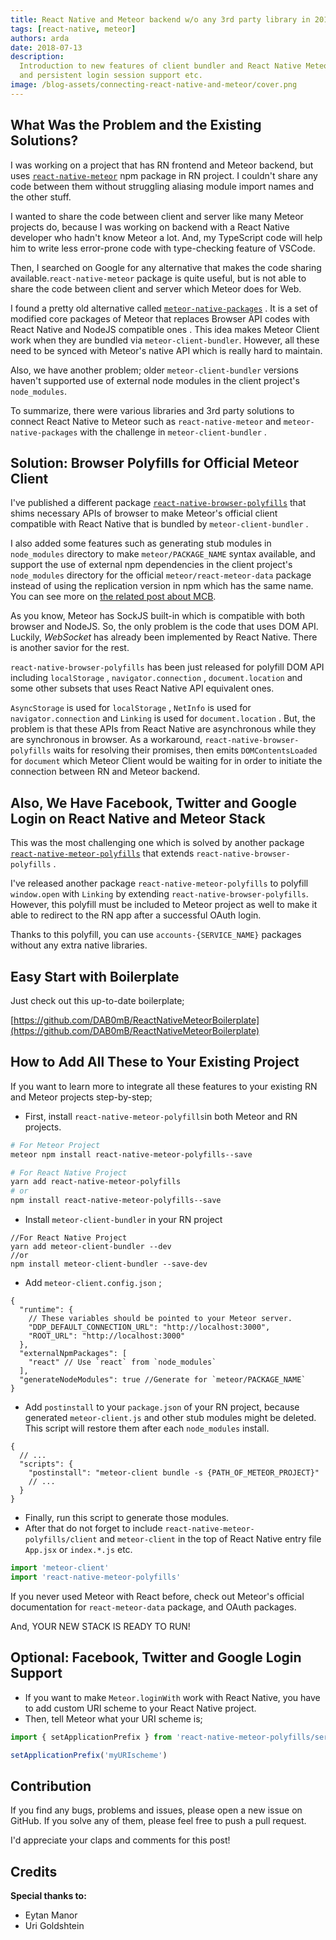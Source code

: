 ```yaml
---
title: React Native and Meteor backend w/o any 3rd party library in 2018
tags: [react-native, meteor]
authors: arda
date: 2018-07-13
description:
  Introduction to new features of client bundler and React Native Meteor Polyfills including OAuth
  and persistent login session support etc.
image: /blog-assets/connecting-react-native-and-meteor/cover.png
---
```


## What Was the Problem and the Existing Solutions?

I was working on a project that has RN frontend and Meteor backend, but uses
[`react-native-meteor`](https://github.com/inProgress-team/react-native-meteor) npm package in RN
project. I couldn't share any code between them without struggling aliasing module import names and
the other stuff.

I wanted to share the code between client and server like many Meteor projects do, because I was
working on backend with a React Native developer who hadn't know Meteor a lot. And, my TypeScript
code will help him to write less error-prone code with type-checking feature of VSCode.

Then, I searched on Google for any alternative that makes the code sharing
available.`react-native-meteor` package is quite useful, but is not able to share the code between
client and server which Meteor does for Web.

I found a pretty old alternative called
[`meteor-native-packages`](https://github.com/Urigo/meteor-native-packages) . It is a set of
modified core packages of Meteor that replaces Browser API codes with React Native and NodeJS
compatible ones . This idea makes Meteor Client work when they are bundled via
`meteor-client-bundler`. However, all these need to be synced with Meteor's native API which is
really hard to maintain.

Also, we have another problem; older `meteor-client-bundler` versions haven't supported use of
external node modules in the client project's `node_modules`.

To summarize, there were various libraries and 3rd party solutions to connect React Native to Meteor
such as `react-native-meteor` and `meteor-native-packages` with the challenge in
`meteor-client-bundler` .

## Solution: Browser Polyfills for Official Meteor Client

I've published a different package
[`react-native-browser-polyfills`](https://github.com/ardatan/react-native-browser-polyfills) that
shims necessary APIs of browser to make Meteor's official client compatible with React Native that
is bundled by `meteor-client-bundler` .

I also added some features such as generating stub modules in `node_modules` directory to make
`meteor/PACKAGE_NAME` syntax available, and support the use of external npm dependencies in the
client project's `node_modules` directory for the official `meteor/react-meteor-data` package
instead of using the replication version in npm which has the same name. You can see more on
[the related post about MCB](/blog/whats-new-on-meteor-client-bundler).

As you know, Meteor has SockJS built-in which is compatible with both browser and NodeJS. So, the
only problem is the code that uses DOM API. Luckily, _WebSocket_ has already been implemented by
React Native. There is another savior for the rest.

`react-native-browser-polyfills` has been just released for polyfill DOM API including
`localStorage` , `navigator.connection` , `document.location` and some other subsets that uses React
Native API equivalent ones.

`AsyncStorage` is used for `localStorage` , `NetInfo` is used for `navigator.connection` and
`Linking` is used for `document.location` . But, the problem is that these APIs from React Native
are asynchronous while they are synchronous in browser. As a workaround,
`react-native-browser-polyfills` waits for resolving their promises, then emits `DOMContentsLoaded`
for `document` which Meteor Client would be waiting for in order to initiate the connection between
RN and Meteor backend.

## Also, We Have Facebook, Twitter and Google Login on React Native and Meteor Stack

This was the most challenging one which is solved by another package
[`react-native-meteor-polyfills`](https://github.com/ardatan/react-native-meteor-polyfills) that
extends `react-native-browser-polyfills` .

I've released another package `react-native-meteor-polyfills` to polyfill `window.open` with
`Linking` by extending `react-native-browser-polyfills`. However, this polyfill must be included to
Meteor project as well to make it able to redirect to the RN app after a successful OAuth login.

Thanks to this polyfill, you can use `accounts-{SERVICE_NAME}` packages without any extra native
libraries.

## Easy Start with Boilerplate

Just check out this up-to-date boilerplate;

[https://github.com/DAB0mB/ReactNativeMeteorBoilerplate](https://github.com/DAB0mB/ReactNativeMeteorBoilerplate)

## How to Add All These to Your Existing Project

If you want to learn more to integrate all these features to your existing RN and Meteor projects
step-by-step;

- First, install `react-native-meteor-polyfills`in both Meteor and RN projects.

```bash
# For Meteor Project
meteor npm install react-native-meteor-polyfills--save
```

```bash
# For React Native Project
yarn add react-native-meteor-polyfills
# or
npm install react-native-meteor-polyfills--save
```

- Install `meteor-client-bundler` in your RN project

```
//For React Native Project
yarn add meteor-client-bundler --dev
//or
npm install meteor-client-bundler --save-dev
```

- Add `meteor-client.config.json` ;

```jsonc
{
  "runtime": {
    // These variables should be pointed to your Meteor server.
    "DDP_DEFAULT_CONNECTION_URL": "http://localhost:3000",
    "ROOT_URL": "http://localhost:3000"
  },
  "externalNpmPackages": [
    "react" // Use `react` from `node_modules`
  ],
  "generateNodeModules": true //Generate for `meteor/PACKAGE_NAME`
}
```

- Add `postinstall` to your `package.json` of your RN project, because generated `meteor-client.js`
  and other stub modules might be deleted. This script will restore them after each `node_modules`
  install.

```jsonc
{
  // ...
  "scripts": {
    "postinstall": "meteor-client bundle -s {PATH_OF_METEOR_PROJECT}"
    // ...
  }
}
```

- Finally, run this script to generate those modules.
- After that do not forget to include `react-native-meteor-polyfills/client` and `meteor-client` in
  the top of React Native entry file `App.jsx` or `index.*.js` etc.

```js
import 'meteor-client'
import 'react-native-meteor-polyfills'
```

If you never used Meteor with React before, check out Meteor's official documentation for
`react-meteor-data` package, and OAuth packages.

And, YOUR NEW STACK IS READY TO RUN!

## Optional: Facebook, Twitter and Google Login Support

- If you want to make `Meteor.loginWith` work with React Native, you have to add custom URI scheme
  to your React Native project.
- Then, tell Meteor what your URI scheme is;

```js
import { setApplicationPrefix } from 'react-native-meteor-polyfills/server'

setApplicationPrefix('myURIscheme')
```

## Contribution

If you find any bugs, problems and issues, please open a new issue on GitHub. If you solve any of
them, please feel free to push a pull request.

I'd appreciate your claps and comments for this post!

## Credits

**Special thanks to:**

- Eytan Manor
- Uri Goldshtein

